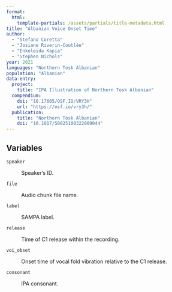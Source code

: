 ```yaml
---
format: 
  html:
    template-partials: /assets/partials/title-metadata.html
title: "Albanian Voice Onset Time"
author: 
  - "Stefano Coretta"
  - "Josiane Riverin-Coutlée"
  - "Enkeleida Kapia"
  - "Stephen Nichols"
year: 2021
languages: "Northern Tosk Albanian"
population: "Albanian"
data-entry:
  project:
    title: "IPA Illustration of Northern Tosk Albanian"
  compendium:
    doi: "10.17605/OSF.IO/VRY3H"
    url: "https://osf.io/vry3h/"
  publication:
    title: "Northern Tosk Albanian"
    doi: "10.1017/S0025100322000044"
---
```


## Variables

`speaker`

:   Speaker's ID.

`file`

:   Audio chunk file name.

`label`

:   SAMPA label.

`release`

:   Time of C1 release within the recording.

`voi_obset`

:   Onset time of vocal fold vibration relative to the C1 release.

`consonant`

:   IPA consonant.
